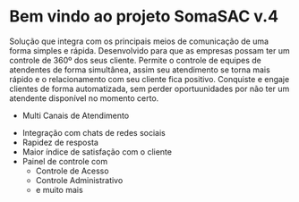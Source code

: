 
<Meta title="Apresentação" />

# Bem vindo ao projeto SomaSAC v.4

Solução que integra com os principais meios de comunicação de uma forma simples e rápida.
Desenvolvido para que as empresas possam ter um controle de 360º dos seus cliente.
Permite o controle de equipes de atendentes de forma simultânea, assim seu atendimento se torna mais rápido e o relacionamento com seu cliente fica positivo.
Conquiste e engaje clientes de forma automatizada, sem perder oportuunidades por não ter um atendente disponível no momento certo.

- Multi Canais de Atendimento

* Integração com chats de redes sociais
* Rapidez de resposta
* Maior índice de satisfação com o cliente
* Painel de controle com
  - Controle de Acesso
  - Controle Administrativo
  - e muito mais
